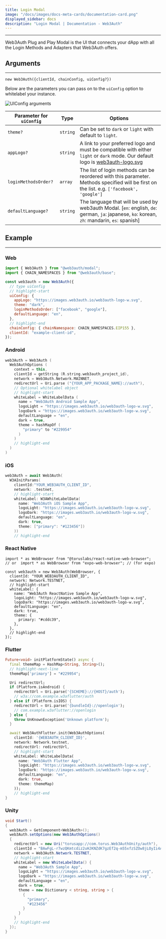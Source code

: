 ```yaml
---
title: Login Modal
image: "/docs/images/docs-meta-cards/documentation-card.png"
displayed_sidebar: docs
description: "Login Modal | Documentation - Web3Auth"
---
```


---


Web3Auth Plug and Play Modal is the UI that connects your dApp with all the Login Methods and Adapters that Web3Auth offers.

## Arguments

---

`new Web3Auth({clientId, chainConfig, uiConfig?})`

Below are the parameters you can pass on to the `uiConfig` option to whitelabel your instance.

<div style={{ flexBasis: "300px", flexGrow: "1", textAlign: "center" }}>
  <img src={Image1} style={{ alignSelf: "center", maxWidth: "90%" }} alt="UIConfig arguments" />
</div>

| Parameter for `uiConfig` | Type     | Options                                                                                                                                                                        |
| ------------------------ | -------- | ------------------------------------------------------------------------------------------------------------------------------------------------------------------------------ |
| `theme?`                 | `string` | Can be set to `dark` or `light` with default to `light`.                                                                                                                       |
| `appLogo?`               | `string` | A link to your preferred logo and must be compatible with either `light` or `dark` mode. Our default logo is [web3auth-logo.svg](https://images.web3auth.io/web3auth-logo.svg) |
| `loginMethodsOrder?`     | `array`  | The list of login methods can be reordered with this parameter. Methods specified will be first on the list. e.g. `['facebook', 'google']`                                     |
| `defaultLanguage?`       | `string` | The language that will be used by web3auth Modal. [`en`: english, `de`: german, `ja`: japanese, `ko`: korean, `zh`: mandarin, `es`: spanish]                                   |

## Example

---

### Web

```js
import { Web3Auth } from "@web3auth/modal";
import { CHAIN_NAMESPACES } from "@web3auth/base";

const web3auth = new Web3Auth({
  // type uiConfig
  // highlight-start
  uiConfig: {
    appLogo: "https://images.web3auth.io/web3auth-logo-w.svg",
    theme: "dark",
    loginMethodsOrder: ["facebook", "google"],
    defaultLanguage: "en",
  },
  // highlight-end
  chainConfig: { chainNamespace: CHAIN_NAMESPACES.EIP155 },
  clientId: "example-client-id",
});
```

### Android

```kotlin
web3Auth = Web3Auth (
  Web3AuthOptions (
    context = this,
    clientId = getString (R.string.web3auth_project_id),
    network = Web3Auth.Network.MAINNET,
    redirectUrl = Uri.parse ("{YOUR_APP_PACKAGE_NAME}://auth"),
    // Optional whitelabel object
    // highlight-start
    whiteLabel = WhiteLabelData (
      name = "Web3Auth Android Sample App",
      logoLight = "https://images.web3auth.io/web3auth-logo-w.svg",
      logoDark = "https://images.web3auth.io/web3auth-logo-w.svg",
      defaultLanguage = "en",
      dark = true,
      theme = hashMapOf (
        "primary" to "#229954"
      )
    )
    // highlight-end
  )
)
```

### iOS

```swift
web3Auth = await Web3Auth(
  W3AInitParams(
    clientId:"YOUR_WEB3AUTH_CLIENT_ID",
    network: .testnet,
    // highlight-start
    whiteLabel: W3AWhiteLabelData(
      name: "Web3Auth iOS Sample App",
      logoLight: "https://images.web3auth.io/web3auth-logo-w.svg",
      logoDark: "https://images.web3auth.io/web3auth-logo-w.svg",
      defaultLanguage: "en",
      dark: true,
      theme: ["primary": "#123456"])
    ))
    // highlight-end
```

### React Native

```tsx
import * as WebBrowser from "@toruslabs/react-native-web-browser";
// or  import * as WebBrowser from "expo-web-browser"; // (for expo)

const web3auth = new Web3Auth(WebBrowser, {
  clientId: "YOUR_WEB3AUTH_CLIENT_ID",
  network: Network.TESTNET,
  // highlight-start
  whiteLabel: {
    name: "Web3Auth ReactNative Sample App",
    logoLight: "https://images.web3auth.io/web3auth-logo-w.svg",
    logoDark: "https://images.web3auth.io/web3auth-logo-w.svg",
    defaultLanguage: "en",
    dark: true,
    theme: {
      primary: "#cddc39",
    },
  },
  // highlight-end
});
```

### Flutter

```dart
Future<void> initPlatformState() async {
  final themeMap = HashMap<String, String>();
  // highlight-next-line
  themeMap['primary'] = "#229954";

  Uri redirectUrl;
  if (Platform.isAndroid) {
    redirectUrl = Uri.parse('{SCHEME}://{HOST}/auth');
    // w3a://com.example.w3aflutter/auth
  } else if (Platform.isIOS) {
    redirectUrl = Uri.parse('{bundleId}://openlogin');
    // com.example.w3aflutter://openlogin
  } else {
    throw UnKnownException('Unknown platform');
  }

  await Web3AuthFlutter.init(Web3AuthOptions(
    clientId: '{WEB3AUTH_CLIENT_ID}',
    network: Network.testnet,
    redirectUrl: redirectUrl,
    // highlight-start
    whiteLabel: WhiteLabelData(
      name: "Web3Auth Flutter App",
      logoLight: "https://images.web3auth.io/web3auth-logo-w.svg",
      logoDark: "https://images.web3auth.io/web3auth-logo-w.svg",
      defaultLanguage: "en",
      dark: true,
      theme: themeMap)
    ));
    // highlight-end
}
```

### Unity

```csharp
void Start()
{
  web3Auth = GetComponent<Web3Auth>();
  web3Auth.setOptions(new Web3AuthOptions()
  {
    redirectUrl = new Uri("torusapp://com.torus.Web3AuthUnity/auth"),
    clientId = "BAwFgL-r7wzQKmtcdiz2uHJKNZdK7gzEf2q-m55xfzSZOw8jLOyIi4AVvvzaEQO5nv2dFLEmf9LBkF8kaq3aErg",
    network = Web3Auth.Network.TESTNET,
    // highlight-start
    whiteLabel = new WhiteLabelData() {
      name = "Web3Auth Sample App",
      logoLight = "https://images.web3auth.io/web3auth-logo-w.svg",
      logoDark = "https://images.web3auth.io/web3auth-logo-w.svg",
      defaultLanguage = "en",
      dark = true,
      theme = new Dictionary < string, string > {
        {
          "primary",
          "#123456"
        }
      }
    }
    // highlight-end
  });
}
```
